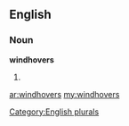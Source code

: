 ==English==

===Noun===
'''windhovers'''

# {{plural of|[[windhover]]}}

[[Category:English plurals]]

[[ar:windhovers]]
[[my:windhovers]]
